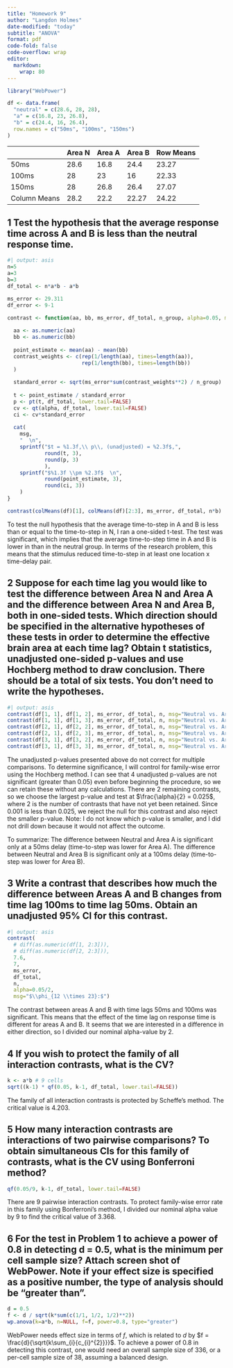 ```yaml
---
title: "Homework 9"
author: "Langdon Holmes"
date-modified: "today"
subtitle: "ANOVA"
format: pdf
code-fold: false
code-overflow: wrap
editor: 
  markdown: 
    wrap: 80
---
```


```r
library("WebPower")
```

```r
df <- data.frame(
  "neutral" = c(28.6, 28, 28),
  "a" = c(16.8, 23, 26.8),
  "b" = c(24.4, 16, 26.4),
  row.names = c("50ms", "100ms", "150ms")
)
```

|              | Area N | Area A | Area B | Row Means |
|--------------|--------|--------|--------|-----------|
| 50ms         | 28.6   | 16.8   | 24.4   | 23.27     |
| 100ms        | 28     | 23     | 16     | 22.33     |
| 150ms        | 28     | 26.8   | 26.4   | 27.07     |
| Column Means | 28.2   | 22.2   | 22.27  | 24.22     |

## 1 Test the hypothesis that the average response time across A and B is less than the neutral response time.


```r
#| output: asis
n=5
a=3
b=3
df_total <- n*a*b - a*b

ms_error <- 29.311
df_error <- 9-1

contrast <- function(aa, bb, ms_error, df_total, n_group, alpha=0.05, msg=""){
  
  aa <- as.numeric(aa)
  bb <- as.numeric(bb)
  
  point_estimate <- mean(aa) - mean(bb)
  contrast_weights <- c(rep(1/length(aa), times=length(aa)),
                        rep(1/length(bb), times=length(bb))
  )
  
  standard_error <- sqrt(ms_error*sum(contrast_weights**2) / n_group)
  
  t <- point_estimate / standard_error
  p <- pt(t, df_total, lower.tail=FALSE)
  cv <- qt(alpha, df_total, lower.tail=FALSE)
  ci <- cv*standard_error
    
  cat(
    msg,
    "  \n",
    sprintf("$t = %1.3f,\\ p\\, (unadjusted) = %2.3f$,",
            round(t, 3),
            round(p, 3)
            ),
    sprintf("$%1.3f \\pm %2.3f$  \n",
            round(point_estimate, 3),
            round(ci, 3))
    )
}

contrast(colMeans(df)[1], colMeans(df)[2:3], ms_error, df_total, n*b)

```
To test the null hypothesis that the average time-to-step in A and B is less than or equal to the time-to-step in N, I ran a one-sided t-test. The test was significant, which implies that the average time-to-step time in A and B is lower in than in the neutral group. In terms of the research problem, this means that the stimulus reduced time-to-step in at least one location x time-delay pair.

## 2 Suppose for each time lag you would like to test the difference between Area N and Area A and the difference between Area N and Area B, both in one-sided tests. Which direction should be specified in the alternative hypotheses of these tests in order to determine the effective brain area at each time lag? Obtain t statistics, unadjusted one-sided p-values and use Hochberg method to draw conclusion. There should be a total of six tests. You don’t need to write the hypotheses.

```r
#| output: asis
contrast(df[1, 1], df[1, 2], ms_error, df_total, n, msg="Neutral vs. Area A  (50ms):")
contrast(df[1, 1], df[1, 3], ms_error, df_total, n, msg="Neutral vs. Area B  (50ms):")
contrast(df[2, 1], df[2, 2], ms_error, df_total, n, msg="Neutral vs. Area A (100ms):")
contrast(df[2, 1], df[2, 3], ms_error, df_total, n, msg="Neutral vs. Area B (100ms):")
contrast(df[3, 1], df[3, 2], ms_error, df_total, n, msg="Neutral vs. Area A (150ms):")
contrast(df[3, 1], df[3, 3], ms_error, df_total, n, msg="Neutral vs. Area B (150ms):")
```
The unadjusted p-values presented above do not correct for multiple comparisons. To determine significance, I will control for family-wise error using the Hochberg method. I can see that 4 unadjusted p-values are not significant (greater than 0.05) even before beginning the procedure, so we can retain these without any calculations. There are 2 remaining contrasts, so we choose the largest p-value and test at $\frac{\alpha}{2} = 0.025$, where 2 is the number of contrasts that have not yet been retained. Since 0.001 is less than 0.025, we reject the null for this contrast and also reject the smaller p-value. Note: I do not know which p-value is smaller, and I did not drill down because it would not affect the outcome.

To summarize:
The difference between Neutral and Area A is significant only at a 50ms delay (time-to-step was lower for Area A). The difference between Neutral and Area B is significant only at a 100ms delay (time-to-step was lower for Area B).

## 3 Write a contrast that describes how much the difference between Areas A and B changes from time lag 100ms to time lag 50ms. Obtain an unadjusted 95% CI for this contrast.

```r
#| output: asis
contrast(
  # diff(as.numeric(df[1, 2:3])), 
  # diff(as.numeric(df[2, 2:3])),
  7.6,
  7,
  ms_error,
  df_total,
  n,
  alpha=0.05/2,
  msg="$\\phi_{12 \\times 23}:$")
```
The contrast between areas A and B with time lags 50ms and 100ms was significant. This means that the effect of the time lag on response time is different for areas A and B. It seems that we are interested in a difference in either direction, so I divided our nominal alpha-value by 2.

## 4 If you wish to protect the family of all interaction contrasts, what is the CV?

```r
k <- a*b # 9 cells
sqrt((k-1) * qf(0.05, k-1, df_total, lower.tail=FALSE))
```

The family of all interaction contrasts is protected by Scheffe's method. The critical value is 4.203.

## 5 How many interaction contrasts are interactions of two pairwise comparisons? To obtain simultaneous CIs for this family of contrasts, what is the CV using Bonferroni method?

```r
qf(0.05/9, k-1, df_total, lower.tail=FALSE)
```
There are 9 pairwise interaction contrasts. To protect family-wise error rate in this family using Bonferroni's method, I divided our nominal alpha value by 9 to find the critical value of 3.368.

## 6 For the test in Problem 1 to achieve a power of 0.8 in detecting d = 0.5, what is the minimum per cell sample size? Attach screen shot of WebPower. Note if your effect size is specified as a positive number, the type of analysis should be “greater than”.

```r
d = 0.5
f <- d / sqrt(k*sum(c(1/1, 1/2, 1/2)**2))
wp.anova(k=a*b, n=NULL, f=f, power=0.8, type="greater")
```

WebPower needs effect size in terms of $f$, which is related to $d$ by
$f = \frac{d}{\sqrt{k\sum_{i}{c_{i}^{2}}}}$. To achieve a power of 0.8 in detecting this contrast, one would need an overall sample size of 336, or a per-cell sample size of 38, assuming a balanced design.

